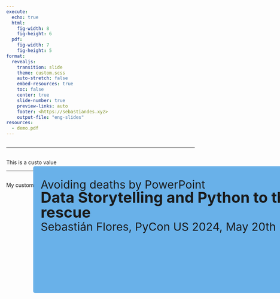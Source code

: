 ```yaml
---
execute:
  echo: true
  html:
    fig-width: 8
    fig-height: 6
  pdf:
    fig-width: 7
    fig-height: 5
format:
  revealjs: 
    transition: slide
    theme: custom.scss
    auto-stretch: false
    embed-resources: true
    toc: false
    center: true
    slide-number: true
    preview-links: auto
    footer: <https://sebastiandes.xyz>
    output-file: "eng-slides"
resources:
  - demo.pdf
---
```


## { .custom-title }
::: {style="position: absolute; left: 300px; top: 500px; height: 300px; width: 750px; background-color: #69b1e9; padding: 20px; border-radius: 5px;"}
[Avoiding deaths by PowerPoint]{style="font-size: 30px; line-height: 1em; margin: 0px"} <br>
[Data Storytelling and Python to the rescue]{style="font-size: 40px; font-weight: bold; line-height: 1em; margin: 0px"} <br>
[Sebastián Flores, PyCon US 2024, May 20th]{style="font-size: 30px;"}
:::

---

## { .custom-section }
This is a custo value

---

## { .custom-slide }
My custom slide
